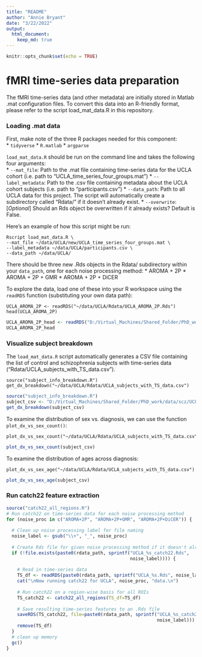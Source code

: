 ```yaml
---
title: "README"
author: "Annie Bryant"
date: "3/22/2022"
output: 
  html_document:
    keep_md: true
---
```


```r
knitr::opts_chunk$set(echo = TRUE)
```

# fMRI time-series data preparation

The fMRI time-series data (and other metadata) are initially stored in Matlab .mat configuration files. To convert this data into an R-friendly format, please refer to the script load_mat_data.R in this repository.

### Loading .mat data

First, make note of the three R packages needed for this component:  
* `tidyverse`
* `R.matlab`
* `argparse`


`load_mat_data.R` should be run on the command line and takes the following four arguments:  
* `--mat_file`: Path to the .mat file containing time-series data for the UCLA cohort (i.e. path to "UCLA_time_series_four_groups.mat")
* `--label_metadata`: Path to the .csv file containing metadata about the UCLA cohort subjects (i.e. path to "participants.csv")
* `--data_path`: Path to all UCLA data for this project. The script will automatically create a subdirectory called "Rdata/" if it doesn't already exist.
* `--overwrite`: [*Optional*] Should an Rds object be overwritten if it already exists? Default is False.

Here's an example of how this script might be run:

```
Rscript load_mat_data.R \
--mat_file ~/data/UCLA/new/UCLA_time_series_four_groups.mat \
--label_metadata ~/data/UCLA/participants.csv \
--data_path ~/data/UCLA/
```

There should be three new .Rds objects in the Rdata/ subdirectory within your `data_path`, one for each noise processing method:
* AROMA + 2P
* AROMA + 2P + GMR
* AROMA + 2P + DiCER

To explore the data, load one of these into your R workspace using the `readRDS` function (substituting your own data path):
```
UCLA_AROMA_2P <- readRDS("~/data/UCLA/Rdata/UCLA_AROMA_2P.Rds")
head(UCLA_AROMA_2P)
```

```r
UCLA_AROMA_2P_head <- readRDS("D:/Virtual_Machines/Shared_Folder/PhD_work/data/scz/UCLA/Rdata/UCLA_AROMA_2P_head.Rds")
UCLA_AROMA_2P_head
```


### Visualize subject breakdown

The `load_mat_data.R` script automatically generates a CSV file containing the list of control and schizophrenia subjects with time-series data ("Rdata/UCLA_subjects_with_TS_data.csv"). 

```
source("subject_info_breakdown.R")
get_dx_breakdown("~/data/UCLA/Rdata/UCLA_subjects_with_TS_data.csv")
```

```r
source("subject_info_breakdown.R")
subject_csv <- "D:/Virtual_Machines/Shared_Folder/PhD_work/data/scz/UCLA/Rdata/UCLA_subjects_with_TS_data.csv"
get_dx_breakdown(subject_csv)
```

To examine the distribution of sex vs. diagnosis, we can use the function `plot_dx_vs_sex_count()`:

```
plot_dx_vs_sex_count("~/data/UCLA/Rdata/UCLA_subjects_with_TS_data.csv")
```

```r
plot_dx_vs_sex_count(subject_csv)
```

To examine the distribution of ages across diagnosis:

```
plot_dx_vs_sex_age("~/data/UCLA/Rdata/UCLA_subjects_with_TS_data.csv")
```
```r
plot_dx_vs_sex_age(subject_csv)
```


### Run catch22 feature extraction

```r
source("catch22_all_regions.R")
# Run catch22 on time-series data for each noise processing method
for (noise_proc in c("AROMA+2P", "AROMA+2P+GMR", "AROMA+2P+DiCER")) {
  
  # Clean up noise processing label for file naming
  noise_label <- gsub("\\+", "_", noise_proc)
  
  # Create Rds file for given noise processing method if it doesn't already exist
  if (!file.exists(paste0(rdata_path, sprintf("UCLA_%s_catch22.Rds", 
                                              noise_label)))) {
    
    # Read in time-series data
    TS_df <- readRDS(paste0(rdata_path, sprintf("UCLA_%s.Rds", noise_label)))
    cat("\nNow running catch22 for UCLA", noise_proc, "data.\n")
    
    # Run catch22 on a region-wise basis for all ROIs
    TS_catch22 <- catch22_all_regions(TS_df=TS_df)
    
    # Save resulting time-series features to an .Rds file
    saveRDS(TS_catch22, file=paste0(rdata_path, sprintf("UCLA_%s_catch22.Rds", 
                                                        noise_label)))
    remove(TS_df)
  }
  # clean up memory
  gc()
}
```